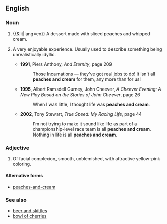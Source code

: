 ==English==

===Noun===
{{en-noun|head=[[peaches]] [[and]] [[cream]]|-}}

# {{&lit|lang=en}} A dessert made with sliced peaches and whipped cream.
# {{context|idiomatic|lang=en}} A very enjoyable experience. Usually used to describe something being unrealistically idyllic. 
#* '''1991''', Piers Anthony, ''And Eternity'', page 209
#*: Those Incarnations — they've got real jobs to do! It isn't all '''peaches and cream''' for them, any more than for us! 
#* '''1995''', Albert Ramsdell Gurney, John Cheever, ''A Cheever Evening: A New Play Based on the Stories of John Cheever'', page 26
#*: When I was little, I thought life was '''peaches and cream'''. 
#* '''2002''', Tony Stewart, ''True Speed: My Racing Life'', page 44
#*: I'm not trying to make it sound like life as part of a championship-level race team is all '''peaches and cream'''. Nothing in life is all '''peaches and cream'''.

===Adjective===
{{en-adj|head=[[peaches]] [[and]] [[cream]]}}
# {{context|idiomatic|lang=en}} Of facial complexion, smooth, unblemished, with attractive yellow-pink coloring.

====Alternative forms====
* [[peaches-and-cream]]

===See also===
* [[beer and skittles]]
* [[bowl of cherries]]